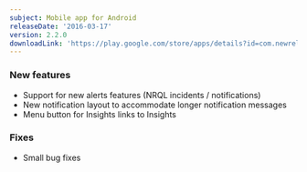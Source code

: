 ```yaml
---
subject: Mobile app for Android
releaseDate: '2016-03-17'
version: 2.2.0
downloadLink: 'https://play.google.com/store/apps/details?id=com.newrelic.rpm&hl=en'
---
```


### New features

* Support for new alerts features (NRQL incidents / notifications)
* New notification layout to accommodate longer notification messages
* Menu button for Insights links to Insights

### Fixes

* Small bug fixes
